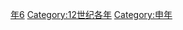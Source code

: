 {{Catnav|頁面分類|历史|歷史時代|年|12世纪各年}}
{{Commons category|1116}}

[[Category:1110年代|年6]]
[[Category:12世纪各年|Category:12世纪各年]]
[[Category:申年|Category:申年]]